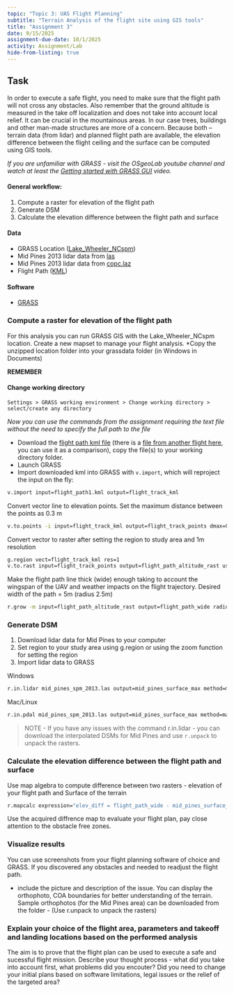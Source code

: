 ```yaml
---
topic: "Topic 3: UAS Flight Planning"
subtitle: "Terrain Analysis of the flight site using GIS tools"
title: "Assignment 3"
date: 9/15/2025
assignment-due-date: 10/1/2025
activity: Assignment/Lab
hide-from-listing: true
---
```


## Task

In order to execute a safe flight, you need to make sure that the flight path will not cross any obstacles. Also remember that the ground altitude is measured in the take off localization and does not take into account local relief. It can be crucial in the mountainous areas. In our case trees, buildings and other man-made structures are more of a concern. Because both – terrain data (from lidar) and planned flight path are available, the elevation difference between the flight ceiling and the surface can be computed using GIS tools.

*If you are unfamiliar with GRASS - visit the OSgeoLab youtube channel and watch at least the [Getting started with GRASS GUI](https://youtu.be/xqsnwtlP-2Y) video.*

#### General workflow:

1. Compute a raster for elevation of the flight path
2. Generate DSM
3. Calculate the elevation difference between the flight path and surface

#### Data

- GRASS Location ([Lake_Wheeler_NCspm]({{< var data.lake_wheeler_url >}}))
- Mid Pines 2013 lidar data from [las]({{< var data.mid_pines_lidar_url >}})
- Mid Pines 2013 lidar data from [copc.laz]({{< var data.mid_pines_copc_url >}})
- Flight Path ([KML]({{< var data.flight_path_kml_url >}}))

#### Software

- [GRASS](http://grass.osgeo.org/)

### Compute a raster for elevation of the flight path

For this analysis you can run GRASS GIS with the Lake_Wheeler_NCspm location. Create a new mapset to manage your flight analysis. 
*Copy the unzipped location folder into your grassdata folder (in Windows in Documents)

**REMEMBER** 

::: {.callout-note}

#### Change working directory
 
`Settings > GRASS working environment > Change working directory > select/create any directory`

*Now you can use the commands from the assignment requiring the text file without the need to specify the full path to the file*

:::

- Download the [flight path kml file]({{< var data.flight_path_kml_url >}}) (there is a [file from another flight here]({{< var data.flight_path_kml_2_url >}}), you can use it as a comparison), copy the file(s) to your working directory folder.
- Launch GRASS
- Import downloaded kml into GRASS with `v.import`, which will reproject the input on the fly:

<!-- :::: {.panel-tabset} -->

<!-- ### bash -->

```bash
v.import input=flight_path1.kml output=flight_track_kml
```

<!-- ### python
```python
import grass.script as gs

# Import KML file
gs.run_command('v.import', input='flight_path1.kml', output='flight_track_kml')
```

### R

```r
library(rgrass7)

# Initialize GRASS session
# You need to update these parameters to meet your systems setup.
initGRASS(gisBase = "/usr/lib/grass84", gisDbase = "~/grassdata", location = "location_name", mapset = "PERMANENT")

# Import KML file
execGRASS("v.import", input = "flight_path1.kml", output = "flight_track_kml")
``` -->
<!-- ::: -->

Convert vector line to elevation points. Set the maximum distance between the points as 0.3 m 

```bash
v.to.points -i input=flight_track_kml output=flight_track_points dmax=0.3
```

Convert vector to raster after setting the region to study area and 1m resolution

```bash
g.region vect=flight_track_kml res=1
v.to.rast input=flight_track_points output=flight_path_altitude_rast use=z
```

Make the flight path line thick (wide) enough taking to account the wingspan of the UAV and weather impacts on the flight trajectory. Desired width of the path = 5m (radius 2.5m) 

```bash
r.grow -m input=flight_path_altitude_rast output=flight_path_wide radius=2.5
```

### Generate DSM

1. Download lidar data for Mid Pines to your computer
2. Set region to your study area using g.region or using the zoom function for setting the region
3. Import lidar data to GRASS

Windows
```bash
r.in.lidar mid_pines_spm_2013.las output=mid_pines_surface_max method=max class_filter=1,2 return_filter=first resolution=3 -oe 
```

Mac/Linux
```bash
r.in.pdal mid_pines_spm_2013.las output=mid_pines_surface_max method=max class_filter=1,2 return_filter=first resolution=3 -oe 
```
> NOTE - If you have any issues with the command r.in.lidar - you can download the interpolated DSMs for Mid Pines and use `r.unpack` to unpack the rasters.

### Calculate the elevation difference between the flight path and surface
Use map algebra to compute difference between two rasters - elevation of your flight path and Surface of the terrain 

```bash
r.mapcalc expression="elev_diff = flight_path_wide - mid_pines_surface_max"
```

Use the acquired diffrence map to evaluate your flight plan, pay close attention to the obstacle free zones.

### Visualize results

You can use screenshots from your flight planning software of choice and GRASS. If you discovered any obstacles and needed to readjust the flight path.
 
- include the picture and description of the issue. You can display the orthophoto, COA boundaries for better understanding of the terrain. Sample orthophotos (for the Mid Pines area) can be downloaded from the folder - (Use r.unpack to unpack the rasters)

### Explain your choice of the flight area, parameters and takeoff and landing locations based on the performed analysis

The aim is to prove that the flight plan can be used to execute a safe and sucessful flight mission. Describe your thought process - what did you take into account first, what problems did you encouter? Did you need to change your initial plans based on software limitations, legal issues or the relief of the targeted area?

